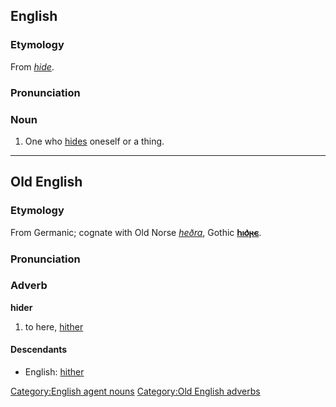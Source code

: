==English==
===Etymology===
From ''[[hide]]''.

===Pronunciation===
{{IPA|/ˈhaɪdə/}}

===Noun===
{{en-noun}}

# One who [[hide]]s oneself or a thing.

[[Category:English agent nouns]]

----

==Old English==
===Etymology===
From Germanic; cognate with Old Norse ''[[heðra]]'', Gothic '''[[𐌷𐌹𐌳𐍂𐌴]]'''.

===Pronunciation===
{{IPA|/ˈhider/}}

===Adverb===
'''hider'''

# to here, [[hither]]

====Descendants====
*English: [[hither]]

[[Category:Old English adverbs]]